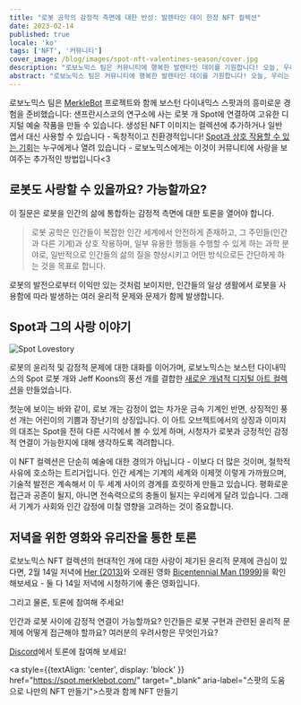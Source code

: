 ```yaml
---
title: "로봇 공학의 감정적 측면에 대한 반성: 발렌타인 데이 한정 NFT 컬렉션"
date: 2023-02-14
published: true
locale: 'ko'
tags: ['NFT', '커뮤니티']
cover_image: /blog/images/spot-nft-valentines-season/cover.jpg
description: "로보노믹스 팀은 커뮤니티에 행복한 발렌타인 데이를 기원합니다! 오늘, 우리는 감정에 대해 이야기할 더 많은 이유가 있습니다. 사랑과 감사를 표현하고, 영혼의 짝, 친구에게 달콤하고 즐거운 선물을 주는 것은 누구에게든 마음이 원하는 대로 할 수 있습니다."
abstract: "로보노믹스 팀은 커뮤니티에 행복한 발렌타인 데이를 기원합니다! 오늘, 우리는 감정에 대해 이야기할 더 많은 이유가 있습니다. 사랑과 감사를 표현하고, 영혼의 짝, 친구에게 달콤하고 즐거운 선물을 주는 것은 누구에게든 마음이 원하는 대로 할 수 있습니다."
---
```


로보노믹스 팀은 [MerkleBot](https://merklebot.com/) 프로젝트와 함께 보스턴 다이내믹스 스팟과의 흥미로운 경험을 준비했습니다: 샌프란시스코의 연구소에 사는 로봇 개 Spot에 연결하여 고유한 디지털 예술 작품을 만들 수 있습니다. 생성된 NFT 이미지는 컬렉션에 추가하거나 일반 엽서 대신 사용할 수 있습니다 - 독창적이고 친환경적입니다! [Spot과 상호 작용할 수 있는 기회](https://spot.merklebot.com/)는 누구에게나 열려 있습니다 - 로보노믹스에게는 이것이 커뮤니티에 사랑을 보여주는 추가적인 방법입니다\<3

## 로봇도 사랑할 수 있을까요? 가능할까요?

이 질문은 로봇을 인간의 삶에 통합하는 감정적 측면에 대한 토론을 열어야 합니다.

> 로봇 공학은 인간들이 복잡한 인간 세계에서 안전하게 존재하고, 그 주민들(인간과 다른 기계)과 상호 작용하며, 일부 유용한 행동을 수행할 수 있게 하는 과학 분야로, 일반적으로 인간들의 삶의 질을 향상시키고 어떤 방식으로든 간단하게 하는 것을 목표로 합니다.

로봇의 발전으로부터 이익만 있는 것처럼 보이지만, 인간들의 일상 생활에서 로봇을 사용함에 따라 발생하는 여러 윤리적 문제와 문제가 함께 발생합니다.

## Spot과 그의 사랑 이야기

![Spot Lovestory](/blog/images/spot-nft-valentines-season/spot_lovestory.png)

로봇의 윤리적 및 감정적 문제에 대한 대화를 이어가며, 로보노믹스는 보스턴 다이내믹스의 Spot 로봇 개와 Jeff Koons의 풍선 개를 결합한 [새로운 개념적 디지털 아트 컬렉션](https://singular.app/collectibles/kusama/b437f70371c8622e02-MBVD-2023/16627505-b437f70371c8622e02-MBVD-2023-MBVD-2023-00000006)을 만들었습니다.

첫눈에 보이는 바와 같이, 로보 개는 감정이 없는 차가운 금속 기계인 반면, 상징적인 풍선 개는 어린이의 기쁨과 장난기의 상징입니다. 이 아트 오브젝트에서의 상징과 이미지의 대조는 Spot을 전혀 다른 시각에서 볼 수 있게 하며, 시청자가 로봇과 긍정적인 감정적 연결이 가능한지에 대해 생각하도록 격려합니다.

이 NFT 컬렉션은 단순히 예술에 대한 경의가 아닙니다 - 이보다 더 많은 것이며, 철학적 사유에 호소하는 트리거입니다. 인간 세계는 기계의 세계와 이제껏 이렇게 가까웠으며, 기술적 발전은 계속해서 이 두 세계 사이의 경계를 흐릿하게 만들고 있습니다. 평화로운 접근과 공존이 될지, 아니면 전속력으로의 충돌이 될지는 우리에게 달려 있습니다. 그래서 기계가 사회와 인간 감정에 미칠 영향을 고려하는 것이 중요합니다.

## 저녁을 위한 영화와 유리잔을 통한 토론

로보노믹스 NFT 컬렉션의 현대적인 개에 대한 사랑이 제기된 윤리적 문제에 관심이 있다면, 2월 14일 저녁에 [Her (2013)](https://www.imdb.com/title/tt1798709/)와 오래된 영화 [Bicentennial Man (1999)](https://www.imdb.com/title/tt0182789/)을 확인해보세요 - 둘 다 14일 저녁에 시청하기에 좋은 영화입니다.

그리고 물론, 토론에 참여해 주세요!

인간과 로봇 사이에 감정적 연결이 가능할까요? 인간들은 로봇 구현과 관련된 윤리적 문제에 어떻게 접근해야 할까요? 여러분의 우려사항은 무엇인가요?

[Discord](https://discord.gg/dyFgwHfCN7)에서 토론에 참여해 보세요!

<a style={{textAlign: 'center', display: 'block' }} href="https://spot.merklebot.com/" target="_blank" aria-label="스팟의 도움으로 나만의 NFT 만들기">스팟과 함께 NFT 만들기</a>